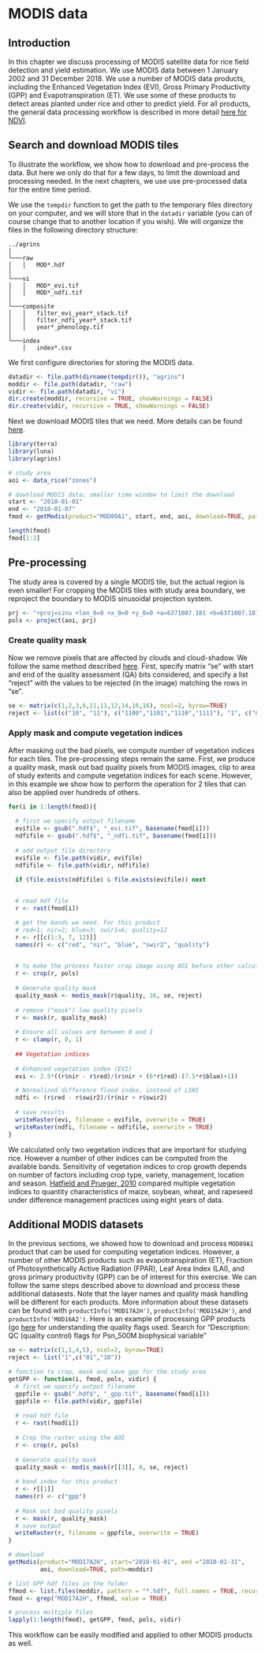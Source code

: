 # MODIS data

## Introduction

In this chapter we discuss processing of MODIS satellite data for rice field detection and yield estimation. We use MODIS data between 1 January 2002 and 31 December 2018. We use a number of MODIS data products, including the Enhanced Vegetation Index (EVI), Gross Primary Productivity (GPP) and Evapotranspiration (ET). We use some of these products to detect areas planted under rice and other to predict yield. For all products, the general data processing workflow is described in more detail [here for NDVI](https://rspatial.org/terra/modis/index.html).   

## Search and download MODIS tiles

To illustrate the workflow, we show how to download and pre-process the data. But here we only do that for a few days, to limit the download and processing needed. In the next chapters, we use use pre-processed data for the entire time period. 


We use the `tempdir` function to get the path to the temporary files directory on your computer, and we will store that in the `datadir` variable (you can of course change that to another location if you wish). We will organize the files in the following directory structure:


```
../agrins
│
└───raw
│   │   MOD*.hdf
│   
└───vi
│   │   MOD*_evi.tif
│   │   MOD*_ndfi.tif
│
└───composite
│   │   filter_evi_year*_stack.tif
│   │   filter_ndfi_year*_stack.tif
│   │   year*_phenology.tif
│   
└───index
    │   index*.csv
```

We first configure directories for storing the MODIS data.  

```r
datadir <- file.path(dirname(tempdir()), "agrins")
moddir <- file.path(datadir, "raw")
vidir <- file.path(datadir, "vi")
dir.create(moddir, recursive = TRUE, showWarnings = FALSE)
dir.create(vidir, recursive = TRUE, showWarnings = FALSE)
```

Next we download MODIS tiles that we need. More details can be found [here](https://rspatial.org/terra/modis/2-download.html).   


```r
library(terra)
library(luna)
library(agrins)

# study area
aoi <- data_rice("zones") 

# download MODIS data; smaller time window to limit the download
start <- "2010-01-01" 
end <- "2010-01-07"
fmod <- getModis(product="MOD09A1", start, end, aoi, download=TRUE, path=moddir)

length(fmod)
fmod[1:2]
```

## Pre-processing

The study area is covered by a single MODIS tile, but the actual region is even smaller! For cropping the MODIS tiles with study area boundary, we reproject the boundary to MODIS sinusoidal projection system.

```r
prj <- "+proj=sinu +lon_0=0 +x_0=0 +y_0=0 +a=6371007.181 +b=6371007.181 +units=m +no_defs"
pols <- project(aoi, prj)
```

### Create quality mask

Now we remove pixels that are affected by clouds and cloud-shadow. We follow the same method described [here](https://rspatial.org/terra/modis/4-quality.html). First, specify matrix "se" with start and end of the quality assessment (QA) bits considered, and specify a list "reject" with the values to be rejected (in the image) matching the rows in "se".

```r
se <- matrix(c(1,2,3,6,11,11,12,14,16,16), ncol=2, byrow=TRUE)
reject <- list(c("10", "11"), c("1100","1101","1110","1111"), "1", c("000","110","111"), "11")
```


### Apply mask and compute vegetation indices

After masking out the bad pixels, we compute number of vegetation indices for each tiles. The pre-processing steps remain the same. First, we produce a quality mask, mask out bad quality pixels from MODIS images, clip to area of study extents and compute vegetation indices for each scene. However, in this example we show how to perform the operation for 2 tiles that can also be applied over hundreds of others.

```r
for(i in 1:length(fmod)){
  
  # first we specify output filename
  evifile <- gsub(".hdf$", "_evi.tif", basename(fmod[i]))
  ndfifile <- gsub(".hdf$", "_ndfi.tif", basename(fmod[i]))
  
  # add output file directory
  evifile <- file.path(vidir, evifile)
  ndfifile <- file.path(vidir, ndfifile)

  if (file.exists(ndfifile) & file.exists(evifile)) next

  
  # read hdf file
  r <- rast(fmod[i])

  # get the bands we need. For this product
  # red=1; nir=2; blue=3; swir1=6; quality=12
  r <- r[[c(1:3, 7, 12)]]
  names(r) <- c("red", "nir", "blue", "swir2", "quality")

  
  # to make the process faster crop image using AOI before other calculations
  r <- crop(r, pols)
    
  # Generate quality mask
  quality_mask <- modis_mask(r$quality, 16, se, reject)
    
  # remove ("mask") low quality pixels
  r <- mask(r, quality_mask)
    
  # Ensure all values are between 0 and 1 
  r <- clamp(r, 0, 1) 
    
  ## Vegetation indices
  
  # Enhanced vegetation index (EVI)
  evi <- 2.5*((r$nir - r$red)/(r$nir + (6*r$red)-(7.5*r$blue)+1))

  # Normalized difference flood index, instead of LSWI
  ndfi <- (r$red - r$swir2)/(r$nir + r$swir2)
  
  # save results  
  writeRaster(evi, filename = evifile, overwrite = TRUE)
  writeRaster(ndfi, filename = ndfifile, overwrite = TRUE)
}
```


We calculated only two vegetation indices that are important for studying rice. However a number of other indices can be computed from the available bands. Sensitivity of vegetation indices to crop growth depends on number of factors including crop type, variety, management, location and season. [Hatfield and Prueger, 2010](https://doi.org/10.3390/rs2020562) compared multiple vegetation indices to quantity characteristics of maize, soybean, wheat, and rapeseed under difference management practices using eight years of data.


## Additional MODIS datasets

In the previous sections, we showed how to download and process `MOD09A1` product that can be used for computing vegetation indices. However, a number of other MODIS products such as evapotranspiration (ET), Fraction of Photosynthetically Active Radiation (FPAR), Leaf Area Index (LAI), and gross primary productivity (GPP) can be of interest for this exercise. We can follow the same steps described above to download and process these additional datasests. Note that the layer names and quality mask handling will be different for each products. More information about these datasets can be found with `productInfo('MOD17A2H')`, `productInfo('MOD15A2H')`, and `productInfo('MOD16A2')`. Here is an example of processing GPP products (go [here](https://ladsweb.modaps.eosdis.nasa.gov/filespec/MODIS/6/MOD17A2H)  for understanding the quality flags used. Search for "Description: QC (quality control) flags for Psn_500M biophysical variable"


```r
se <- matrix(c(1,1,4,5), ncol=2, byrow=TRUE)
reject <- list("1",c("01","10"))

# function to crop, mask and save gpp for the study area
getGPP <- function(i, fmod, pols, vidir) {
  # first we specify output filename
  gppfile <- gsub(".hdf$", "_gpp.tif", basename(fmod[i]))
  gppfile <- file.path(vidir, gppfile)
  
  # read hdf file
  r <- rast(fmod[i])
    
  # Crop the raster using the AOI
  r <- crop(r, pols)
    
  # Generate quality mask
  quality_mask <- modis_mask(r[[3]], 8, se, reject)
    
  # band index for this product
  r <- r[[1]]
  names(r) <- c("gpp")
  
  # Mask out bad quality pixels
  r <- mask(r, quality_mask)
  # save output
  writeRaster(r, filename = gppfile, overwrite = TRUE)
}

# download
getModis(product="MOD17A2H", start="2010-01-01", end ="2010-01-31", 
         aoi, download=TRUE, path=moddir)

# list GPP hdf files in the folder
ffmod <- list.files(moddir, pattern = "*.hdf", full.names = TRUE, recursive=TRUE)
fmod <- grep("MOD17A2H", ffmod, value = TRUE)

# process multiple files
lapply(1:length(fmod), getGPP, fmod, pols, vidir)
```

This workflow can be easily modified and applied to other MODIS products as well. 
